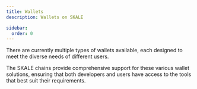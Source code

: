 ```yaml
---
title: Wallets
description: Wallets on SKALE

sidebar:
  order: 0
---
```



There are currently multiple types of wallets available, each designed to meet the diverse needs of different users. 

The SKALE chains provide comprehensive support for these various wallet solutions, ensuring that both developers and users have access to the tools that best suit their requirements.

<CardGrid>
	<LinkCard
		title="Non-Custodial"
		href="/builders/tools/wallets/non-custodial"
		description="Users control private keys and manage their own security"
		/>
	<LinkCard
		title="Custodial"
		href="/builders/tools/wallets/custodial"
		description="Third-party manages the private keys, providing a simpler user experience"
	/>
	<LinkCard
		title="MPC"
		href="/builders/tools/wallets/mpc"
		description="Wallets utilizing distributed key management to enhance security and recovery"
	/>
	<LinkCard
		title="Wallets Aggregator"
		href="/builders/tools/wallets/aggregator"
		description="Tools integrating multiple wallets for centralized portfolio management"
	/>
</CardGrid>
